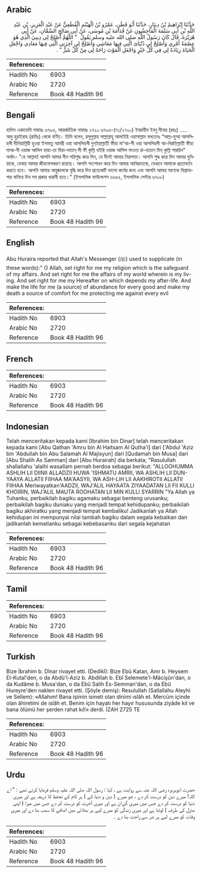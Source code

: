 ## Arabic


<div dir="rtl" lang="ar" style={{fontSize:'larger',backgroundColor:'#f8f9fa',padding:20}}>
حَدَّثَنَا إِبْرَاهِيمُ بْنُ دِينَارٍ، حَدَّثَنَا أَبُو قَطَنٍ، عَمْرُو بْنُ الْهَيْثَمِ الْقُطَعِيُّ عَنْ عَبْدِ الْعَزِيزِ، بْنِ عَبْدِ اللَّهِ بْنِ أَبِي سَلَمَةَ الْمَاجِشُونِ عَنْ قُدَامَةَ بْنِ مُوسَى، عَنْ أَبِي صَالِحٍ السَّمَّانِ، عَنْ أَبِي هُرَيْرَةَ، قَالَ كَانَ رَسُولُ اللَّهِ صلى الله عليه وسلم يَقُولُ ‏ "‏ اللَّهُمَّ أَصْلِحْ لِي دِينِيَ الَّذِي هُوَ عِصْمَةُ أَمْرِي وَأَصْلِحْ لِي دُنْيَاىَ الَّتِي فِيهَا مَعَاشِي وَأَصْلِحْ لِي آخِرَتِي الَّتِي فِيهَا مَعَادِي وَاجْعَلِ الْحَيَاةَ زِيَادَةً لِي فِي كُلِّ خَيْرٍ وَاجْعَلِ الْمَوْتَ رَاحَةً لِي مِنْ كُلِّ شَرٍّ ‏"‏ ‏.‏
</div>
<div style={{backgroundColor:'#f8f9fa',padding:20, marginBottom: 10}}><table> <thead> <tr> <th>References:</th> <th></th> </tr> </thead> <tbody><tr><td>Hadith No</td><td>6903</td></tr><tr><td>Arabic No</td><td>2720</td></tr><tr><td>Reference</td><td>Book 48 Hadith 96</td></tr></tbody></table></div>

## Bengali


<div dir="ltr" lang="bn" style={{fontSize:'larger',backgroundColor:'#f8f9fa',padding:20}}>
হাদিস একাডেমি নাম্বারঃ ৬৭৯৬, আন্তর্জাতিক নাম্বারঃ ২৭২০ ৬৭৯৬-(৭১/২৭২০) ইবরাহীম ইবনু দীনার (রহঃ) ..... আবু হুরাইরাহ (রাযিঃ) থেকে বর্ণিত। তিনি বলেন, রসূলুল্লাহ সাল্লাল্লাহু আলাইহি ওয়াসাল্লাম বলতেনঃ “আল্ল-হুম্মা আসলিহলী দীনিয়াল্লিয়ী হুওয়া ইসমাতু আমরী ওয়া আস্‌লিহলী দুন্‌ইয়াল্লাতী ফীহা মা’আ-শী ওয়া আসলিহলী আ-খিরতিল্লাতী ফীহা মাআ-দী ওয়াজ আলিল হায়া-তা যিয়া-দাতান্‌ লী ফী কুল্লি খইরি ওয়াজ আলিল মাওতা রা-হাতান মিন্‌ কুল্লি শাররিন" অর্থাৎ- "হে আল্লাহ! আপনি আমার দীন পরিশুদ্ধ করে দিন, যে দীনই আমার নিরাপত্তা। আপনি শুদ্ধ করে দিন আমার দুনিয়াকে, যেথায় আমার জীবনোপকরণ রয়েছে। আপনি সংশোধন করে দিন আমার আখিরাতকে, যেখানে আমাকে প্রত্যাবর্তন করতে হবে। আপনি আমার আয়ুষ্কালকে বৃদ্ধি করে দিন প্রত্যেকটি ভালো কর্মের জন্য এবং আপনি আমার মরণকে বিশ্রামাগার বানিয়ে দিন সব প্রকার খারাবী হতে।" (ইসলামিক ফাউন্ডেশন ৬৬৫৫, ইসলামিক সেন্টার ৬৭০৮)
</div>
<div style={{backgroundColor:'#f8f9fa',padding:20, marginBottom: 10}}><table> <thead> <tr> <th>References:</th> <th></th> </tr> </thead> <tbody><tr><td>Hadith No</td><td>6903</td></tr><tr><td>Arabic No</td><td>2720</td></tr><tr><td>Reference</td><td>Book 48 Hadith 96</td></tr></tbody></table></div>

## English


<div dir="ltr" lang="en" style={{fontSize:'larger',backgroundColor:'#f8f9fa',padding:20}}>
Abu Huraira reported that Allah's Messenger (ﷺ) used to supplicate (in these words):" O Allah, set right for me my religion which is the safeguard of my affairs. And set right for me the affairs of my world wherein is my living. And set right for me my Hereafter on which depends my after-life. And make the life for me (a source) of abundance for every good and make my death a source of comfort for me protecting me against every evil
</div>
<div style={{backgroundColor:'#f8f9fa',padding:20, marginBottom: 10}}><table> <thead> <tr> <th>References:</th> <th></th> </tr> </thead> <tbody><tr><td>Hadith No</td><td>6903</td></tr><tr><td>Arabic No</td><td>2720</td></tr><tr><td>Reference</td><td>Book 48 Hadith 96</td></tr></tbody></table></div>

## French


<div dir="ltr" lang="fr" style={{fontSize:'larger',backgroundColor:'#f8f9fa',padding:20}}>

</div>
<div style={{backgroundColor:'#f8f9fa',padding:20, marginBottom: 10}}><table> <thead> <tr> <th>References:</th> <th></th> </tr> </thead> <tbody><tr><td>Hadith No</td><td>6903</td></tr><tr><td>Arabic No</td><td>2720</td></tr><tr><td>Reference</td><td>Book 48 Hadith 96</td></tr></tbody></table></div>

## Indonesian


<div dir="ltr" lang="id" style={{fontSize:'larger',backgroundColor:'#f8f9fa',padding:20}}>
Telah menceritakan kepada kami [Ibrahim bin Dinar] telah menceritakan kepada kami [Abu Qathan 'Amru bin Al Haitsam Al Qutha'i] dari ['Abdul 'Aziz bin 'Abdullah bin Abu Salamah Al Majisyun] dari [Qudamah bin Musa] dari [Abu Shalih As Samman] dari [Abu Hurairah] dia berkata; "Rasulullah shallallahu 'alaihi wasallam pernah berdoa sebagai berikut: "ALLOOHUMMA ASHLIH LII DIINII ALLADZII HUWA 'ISHMATU AMRII, WA ASHLIH LII DUN-YAAYA ALLATII FIIHAA MA'AASYII, WA ASH-LIH LII AAKHIROTII ALLATII FIIHAA Meriwayatkan'AADZII, WAJ'ALIL HAYAATA ZIYAADATAN LII FII KULLI KHOIRIN, WAJ'ALIL MAUTA ROOHATAN LII MIN KULLI SYARRIN "Ya Allah ya Tuhanku, perbaikilah bagiku agamaku sebagai benteng urusanku; perbaikilah bagiku duniaku yang menjadi tempat kehidupanku; perbaikilah bagiku akhiratku yang menjadi tempat kembaliku! Jadikanlah ya Allah kehidupan ini mempunyai nilai tambah bagiku dalam segala kebaikan dan jadikanlah kematianku sebagai kebebasanku dari segala kejahatan
</div>
<div style={{backgroundColor:'#f8f9fa',padding:20, marginBottom: 10}}><table> <thead> <tr> <th>References:</th> <th></th> </tr> </thead> <tbody><tr><td>Hadith No</td><td>6903</td></tr><tr><td>Arabic No</td><td>2720</td></tr><tr><td>Reference</td><td>Book 48 Hadith 96</td></tr></tbody></table></div>

## Tamil


<div dir="ltr" lang="ta" style={{fontSize:'larger',backgroundColor:'#f8f9fa',padding:20}}>

</div>
<div style={{backgroundColor:'#f8f9fa',padding:20, marginBottom: 10}}><table> <thead> <tr> <th>References:</th> <th></th> </tr> </thead> <tbody><tr><td>Hadith No</td><td>6903</td></tr><tr><td>Arabic No</td><td>2720</td></tr><tr><td>Reference</td><td>Book 48 Hadith 96</td></tr></tbody></table></div>

## Turkish


<div dir="ltr" lang="tr" style={{fontSize:'larger',backgroundColor:'#f8f9fa',padding:20}}>
Bize İbrahim b. Dînar rivayet etti. (Dedikî): Bize Ebû Katan, Amr b. Heysem El-Kutaî'den, o da Abdü'l-Aziz b. Abdillah b. Ebî Selemete'l-Mâcişûn'dan, o da Kudâme b. Musa'dan, o da Ebû Salih Es-Semman'dan, o da Ebû Hureyre'den naklen rivayet etti. (Şöyle demiş): Resulullah (Sallallahu Aleyhi ve Sellem): «Allahım! Bana işimin ismeti olan dinimi ıslâh et. Mercüm içinde olan âhiretimi de ıslâh et. Benim için hayatı her hayır hususunda ziyâde kıl ve bana ölümü her şerden rahat kıl!» derdi. İZAH 2725 TE
</div>
<div style={{backgroundColor:'#f8f9fa',padding:20, marginBottom: 10}}><table> <thead> <tr> <th>References:</th> <th></th> </tr> </thead> <tbody><tr><td>Hadith No</td><td>6903</td></tr><tr><td>Arabic No</td><td>2720</td></tr><tr><td>Reference</td><td>Book 48 Hadith 96</td></tr></tbody></table></div>

## Urdu


<div dir="rtl" lang="ur" style={{fontSize:'larger',backgroundColor:'#f8f9fa',padding:20}}>
حضرت ابوہریرہ رضی اللہ عنہ سے روایت ہے ، کہا : رسول اللہ صلی اللہ علیہ وسلم فرمایا کرتے تھے : " اے اللہ! میرے دین کو درست کر دے ، جو میرے ( دین و دنیا کے ) ہر کام کے تحفظ کا ذریعہ ہے اور میری دنیا کو درست کر دے جس میں میری گزران ہے اور میری آخرت کو درست کر دے جس میں میرا ( اپنی منزل کی طرف ) لوٹنا ہے اور میری زندگی کو میرے لیے ہر بھلائی میں اضافے کا سبب بنا دے اور میری وفات کو میرے لیے ہر شر سے راحت بنا دے ۔
</div>
<div style={{backgroundColor:'#f8f9fa',padding:20, marginBottom: 10}}><table> <thead> <tr> <th>References:</th> <th></th> </tr> </thead> <tbody><tr><td>Hadith No</td><td>6903</td></tr><tr><td>Arabic No</td><td>2720</td></tr><tr><td>Reference</td><td>Book 48 Hadith 96</td></tr></tbody></table></div>